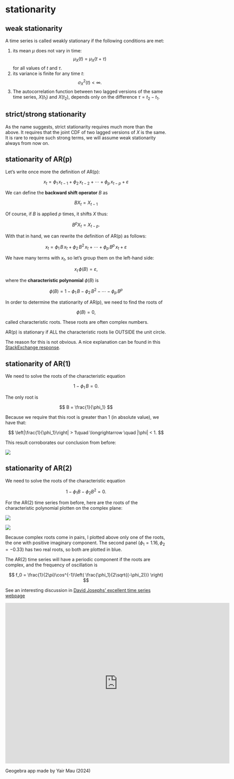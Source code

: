 # stationarity

## weak stationarity

A time series is called weakly stationary if the following conditions are met:

1. its mean $\mu$ does not vary in time:
   $$
   \mu_X(t) = \mu_X(t+\tau)
   $$
   for all values of $t$ and $\tau$.
1. its variance is finite for any time $t$:
   $$
   \sigma^2_X(t) < \infty.
   $$
1. The autocorrelation function between two lagged versions of the same time series, $X(t_1)$ and $X(t_2)$, depends only on the difference $\tau=t_2-t_1$.

## strict/strong stationarity

As the name suggests, strict stationarity requires much more than the above. It requires that the joint CDF of two lagged versions of $X$ is the same. It is rare to require such strong terms, we will assume weak stationarity always from now on.

## stationarity of AR(p)

Let's write once more the definition of AR(p):

$$
x_{t} = \phi_1\,x_{t-1} + \phi_2\,x_{t-2} + \cdots + \phi_p\,x_{t-p} + \varepsilon
$$

We can define the **backward shift operator** $B$ as

$$
B X_t = X_{t-1}
$$

Of course, if $B$ is applied $p$ times, it shifts $X$ thus:

$$
B^p X_t = X_{t-p}.
$$

With that in hand, we can rewrite the definition of AR(p) as follows:

$$
x_{t} = \phi_1\, B\,x_t + \phi_2\,B^2\,x_t + \cdots + \phi_p\,B^p\,x_t + \varepsilon
$$

We have many terms with $x_{t}$, so let's group them on the left-hand side:

$$
x_{t}\, \phi(B) = \varepsilon,
$$

where the **characteristic polynomial** $\phi(B)$ is

$$
\phi(B) = 1 - \phi_1\, B - \phi_2\,B^2 - \cdots - \phi_p\,B^p
$$

In order to determine the stationarity of AR(p), we need to find the roots of

$$
\phi(B) = 0,
$$

called characteristic roots. These roots are often complex numbers.

<div class="alert alert-danger">
AR(p) is stationary if ALL the characteristic roots lie OUTSIDE the unit circle.
</div>

::: {.column-margin}
The reason for this is not obvious. A nice explanation can be found in this [StackExchange response](https://quant.stackexchange.com/a/65776).
:::

## stationarity of AR(1)

We need to solve the roots of the characteristic equation

$$
1 - \phi_1\, B = 0.
$$

The only root is

$$
B = \frac{1}{\phi_1}
$$

Because we require that this root is greater than 1 (in absolute value), we have that:

$$
\left|\frac{1}{\phi_1}\right| > 1\quad \longrightarrow \quad |\phi| < 1.
$$

This result corroborates our conclusion from before:

![](AR1.png)

## stationarity of AR(2)

We need to solve the roots of the characteristic equation

$$
1 - \phi_1 B - \phi_2 B^2 = 0.
$$

For the AR(2) time series from before, here are the roots of the characteristic polynomial plotten on the complex plane:

![](AR2.png)

![](AR2_complex_plane.png)

Because complex roots come in pairs, I plotted above only one of the roots, the one with positive imaginary component. The second panel $(\phi_1=1.16,\phi_2=-0.33)$ has two real roots, so both are plotted in blue.

The AR(2) time series will have a periodic component if the roots are complex, and the frequency of oscillation is

$$
f_0 = \frac{1}{2\pi}\cos^{-1}\left( \frac{\phi_1}{2\sqrt{(-\phi_2)}} \right)
$$

::: {.column-margin}
See an interesting discussion in [David Josephs' excellent time series webpage](https://bookdown.org/josephs_david11/tsReview/ar2-models.html){target="_blank"}
:::


<iframe scrolling="no" title="AR(2) roots" src="https://www.geogebra.org/material/iframe/id/chr4msvq/width/700/height/500/border/888888/sfsb/true/smb/false/stb/false/stbh/false/ai/false/asb/false/sri/false/rc/false/ld/false/sdz/true/ctl/false" width="700px" height="500px" style="border:0px;"> </iframe>

::: {.column-margin}
Geogebra app made by Yair Mau (2024)
:::